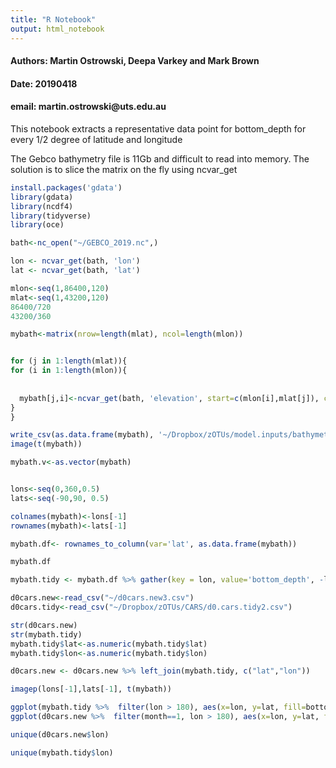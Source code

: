 ```yaml
---
title: "R Notebook"
output: html_notebook
---
```


#### Authors: Martin Ostrowski, Deepa Varkey and Mark Brown
#### Date: 20190418
#### email: martin.ostrowski@uts.edu.au

This notebook extracts a representative data point for bottom_depth for every 1/2 degree of latitude and longitude

The Gebco bathymetry file is 11Gb and difficult to read into memory. The solution is to slice the matrix on the fly using ncvar_get
```r

install.packages('gdata')
library(gdata)
library(ncdf4)
library(tidyverse)
library(oce)
```

```r
bath<-nc_open("~/GEBCO_2019.nc",)

lon <- ncvar_get(bath, 'lon')
lat <- ncvar_get(bath, 'lat')

mlon<-seq(1,86400,120)
mlat<-seq(1,43200,120)
86400/720
43200/360

mybath<-matrix(nrow=length(mlat), ncol=length(mlon))


for (j in 1:length(mlat)){
for (i in 1:length(mlon)){
 
  
  mybath[j,i]<-ncvar_get(bath, 'elevation', start=c(mlon[i],mlat[j]), count=c(1,1))
}
}

write_csv(as.data.frame(mybath), '~/Dropbox/zOTUs/model.inputs/bathymetry.csv')
image(t(mybath))

mybath.v<-as.vector(mybath)


lons<-seq(0,360,0.5)
lats<-seq(-90,90, 0.5)

colnames(mybath)<-lons[-1]
rownames(mybath)<-lats[-1]

mybath.df<- rownames_to_column(var='lat', as.data.frame(mybath))

mybath.df

mybath.tidy <- mybath.df %>% gather(key = lon, value='bottom_depth', -lat)

d0cars.new<-read_csv("~/d0cars.new3.csv")
d0cars.tidy<-read_csv("~/Dropbox/zOTUs/CARS/d0.cars.tidy2.csv")

str(d0cars.new)
str(mybath.tidy)
mybath.tidy$lat<-as.numeric(mybath.tidy$lat)
mybath.tidy$lon<-as.numeric(mybath.tidy$lon)

d0cars.new <- d0cars.new %>% left_join(mybath.tidy, c("lat","lon"))

imagep(lons[-1],lats[-1], t(mybath))

ggplot(mybath.tidy %>%  filter(lon > 180), aes(x=lon, y=lat, fill=bottom_depth)) + geom_tile(na.rm = T)
ggplot(d0cars.new %>%  filter(month==1, lon > 180), aes(x=lon, y=lat, fill=bottom_depth)) + geom_tile(na.rm = T)

unique(d0cars.new$lon)

unique(mybath.tidy$lon)

```
